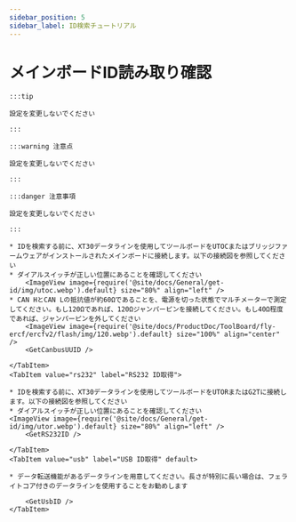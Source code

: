 ```yaml
---
sidebar_position: 5
sidebar_label: ID検索チュートリアル
---
```





# メインボードID読み取り確認

    :::tip

    設定を変更しないでください

    :::

    :::warning 注意点

    設定を変更しないでください

    :::

    :::danger 注意事項

    設定を変更しないでください

    :::

<Tabs>
    <TabItem value="can" label="CANBus UUID取得">

    * IDを検索する前に、XT30データラインを使用してツールボードをUTOCまたはブリッジファームウェアがインストールされたメインボードに接続します。以下の接続図を参照してください
    * ダイアルスイッチが正しい位置にあることを確認してください
        <ImageView image={require('@site/docs/General/get-id/img/utoc.webp').default} size="80%" align="left" />
    * CAN HとCAN Lの抵抗値が約60Ωであることを、電源を切った状態でマルチメーターで測定してください。もし120Ωであれば、120Ωジャンパーピンを接続してください。もし40Ω程度であれば、ジャンパーピンを外してください
        <ImageView image={require('@site/docs/ProductDoc/ToolBoard/fly-ercf/ercfv2/flash/img/120.webp').default} size="100%" align="center" />
        <GetCanbusUUID />

    </TabItem>
    <TabItem value="rs232" label="RS232 ID取得">

    * IDを検索する前に、XT30データラインを使用してツールボードをUTORまたはG2Tに接続します。以下の接続図を参照してください
    * ダイアルスイッチが正しい位置にあることを確認してください
    <ImageView image={require('@site/docs/General/get-id/img/utor.webp').default} size="80%" align="left" />              
        <GetRS232ID />

    </TabItem>
    <TabItem value="usb" label="USB ID取得" default>
        
    * データ転送機能があるデータラインを用意してください。長さが特別に長い場合は、フェライトコア付きのデータラインを使用することをお勧めします
    
        <GetUsbID />
    </TabItem>
</Tabs>
